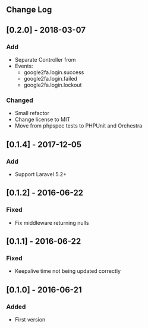 ## Change Log

## [0.2.0] - 2018-03-07
### Add
- Separate Controller from 
- Events: 
    - google2fa.login.success
    - google2fa.login.failed
    - google2fa.login.lockout
      
### Changed
- Small refactor
- Change license to MIT
- Move from phpspec tests to PHPUnit and Orchestra

## [0.1.4] - 2017-12-05
### Add
- Support Laravel 5.2+

## [0.1.2] - 2016-06-22
### Fixed
- Fix middleware returning nulls

## [0.1.1] - 2016-06-22
### Fixed
- Keepalive time not being updated correctly

## [0.1.0] - 2016-06-21
### Added
- First version
